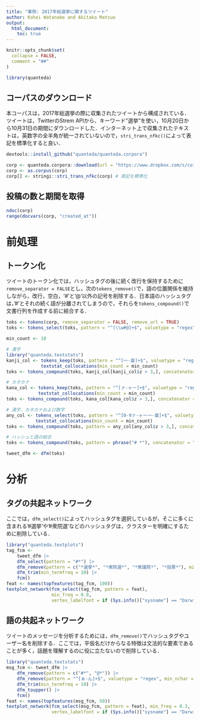 ```yaml
---
title: "事例: 2017年総選挙に関するツイート"
author: Kohei Watanabe and Akitaka Matsuo
output: 
  html_document:
    toc: true
---
```


```r
knitr::opts_chunk$set(
  collapse = FALSE,
  comment = "##"
)
```


```r
library(quanteda)
```


## コーパスのダウンロード {#download}

本コーパスは，2017年総選挙の際に収集されたツイートから構成されている．ツイートは，TwitterのStrem APIから、キーワード"選挙"を使い，10月20日から10月31日の期間にダウンロードした．インターネット上で収集されたテキストは，英数字の全半角が統一されていないので，`stri_trans_nfkc()`によって表記を標準化すると良い．

```r
devtools::install_github("quanteda/quanteda.corpora")
```

```r
corp <- quanteda.corpora::download(url = "https://www.dropbox.com/s/co12wpj08pzqz71/data_corpus_election2017tweets.rds?dl=1")
corp <- as.corpus(corp)
corp[] <- stringi::stri_trans_nfkc(corp) # 表記を標準化
```


## 投稿の数と期間を取得 {#number-of-tweets}

```r
ndoc(corp)
range(docvars(corp, "created_at"))
```

# 前処理 {#pre-processing}

## トークン化 {#tokenization}

ツイートのトークン化では，ハッシュタグの後に続く改行を保持するために`remove_separator = FALSE`とし，次の`tokens_remove()`で，語の位置関係を維持しながら，改行，空白，'#'と'@'以外の記号を削除する．日本語のハッシュタグは，’#’とそれの続く語が分離されてしまうので，それらを`tokens_compound()`で文書行列を作成する前に結合する．

```r

toks <- tokens(corp, remove_separator = FALSE, remove_url = TRUE)
toks <- tokens_select(toks, pattern = "^[\\w#@]+$", valuetype = "regex", padding = TRUE)

min_count <- 10

# 漢字
library("quanteda.textstats")
kanji_col <- tokens_keep(toks, pattern = "^[一-龠]+$", valuetype = "regex", padding = TRUE) |> 
             textstat_collocations(min_count = min_count)
toks <- tokens_compound(toks, kanji_col[kanji_col$z > 3,], concatenator = "")

# カタカナ
kana_col <- tokens_keep(toks, pattern = "^[ァ-ヶー]+$", valuetype = "regex", padding = TRUE) |> 
            textstat_collocations(min_count = min_count)
toks <- tokens_compound(toks, kana_col[kana_col$z > 3,], concatenator = "")

# 漢字，カタカナおよび数字
any_col <- tokens_select(toks, pattern = "^[0-9ァ-ヶー一-龠]+$", valuetype = "regex", padding = TRUE) |> 
           textstat_collocations(min_count = min_count)
toks <- tokens_compound(toks, pattern = any_col[any_col$z > 3,], concatenator = "")

# ハッシュと語の結合
toks <- tokens_compound(toks, pattern = phrase("# *"), concatenator = "") 

tweet_dfm <- dfm(toks)
```

# 分析 {#analysis}

## タグの共起ネットワーク {#network-tag}

ここでは，`dfm_select()`によってハッシュタグを選択しているが，そこに多くに含まれる'#選挙'や'#衆院選'などのハッシュタグは，クラスターを明確にするために削除している．

```r
library("quanteda.textplots")
tag_fcm <- 
    tweet_dfm |> 
    dfm_select(pattern = "#*") |> 
    dfm_remove(pattern = c("*選挙*", "*衆院選*", "*衆議院*", "*投票*"), min_nchar = 2) |> 
    dfm_trim(min_termfreq = 10) |> 
    fcm()
feat <- names(topfeatures(tag_fcm, 100))
textplot_network(fcm_select(tag_fcm, pattern = feat), 
                 min_freq = 0.8,
                 vertex_labelfont = if (Sys.info()["sysname"] == "Darwin") "SimHei" else NULL)
```

## 語の共起ネットワーク {#network-word}

ツイートのメッセージを分析するためには，`dfm_remove()`でハッシュタグやユーザー名を削除する．ここでは，平仮名だけからなる特徴は文法的な要素であることが多く，話題を理解するのに役に立たないので削除している．

```r
library("quanteda.textstats")
msg_fcm <- tweet_dfm |> 
    dfm_remove(pattern = c("#*", "@*")) |> 
    dfm_remove(pattern = "^[ぁ-ん]+$", valuetype = "regex", min_nchar = 2) |> 
    dfm_trim(min_termfreq = 10) |> 
    dfm_toupper() |> 
    fcm()
feat <- names(topfeatures(msg_fcm, 50))
textplot_network(fcm_select(msg_fcm, pattern = feat), min_freq = 0.3,
                 vertex_labelfont = if (Sys.info()["sysname"] == "Darwin") "SimHei" else NULL)
```

